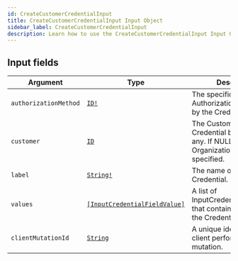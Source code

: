 ```yaml
---
id: CreateCustomerCredentialInput
title: CreateCustomerCredentialInput Input Object
sidebar_label: CreateCustomerCredentialInput
description: Learn how to use the CreateCustomerCredentialInput Input Object for Builder's API.
---
```


## Input fields

| Argument              | Type                                                                                   | Description                                                                                  |
| --------------------- | -------------------------------------------------------------------------------------- | -------------------------------------------------------------------------------------------- |
| `authorizationMethod` | [`ID!`](/composer/builder/api/schema/scalar/ID.mdx)                                                      | The specific AuthorizationMethod used by the Credential.                                     |
| `customer`            | [`ID`](/composer/builder/api/schema/scalar/ID.mdx)                                                       | The Customer the Credential belongs to, if any. If NULL then Organization will be specified. |
| `label`               | [`String!`](/composer/builder/api/schema/scalar/String.mdx)                                              | The name of the Credential.                                                                  |
| `values`              | [`[InputCredentialFieldValue]`](/composer/builder/api/schema/input_object/InputCredentialFieldValue.mdx) | A list of InputCredentialFieldValues that contain the values for the CredentialFields.       |
| `clientMutationId`    | [`String`](/composer/builder/api/schema/scalar/String.mdx)                                               | A unique identifier for the client performing the mutation.                                  |
